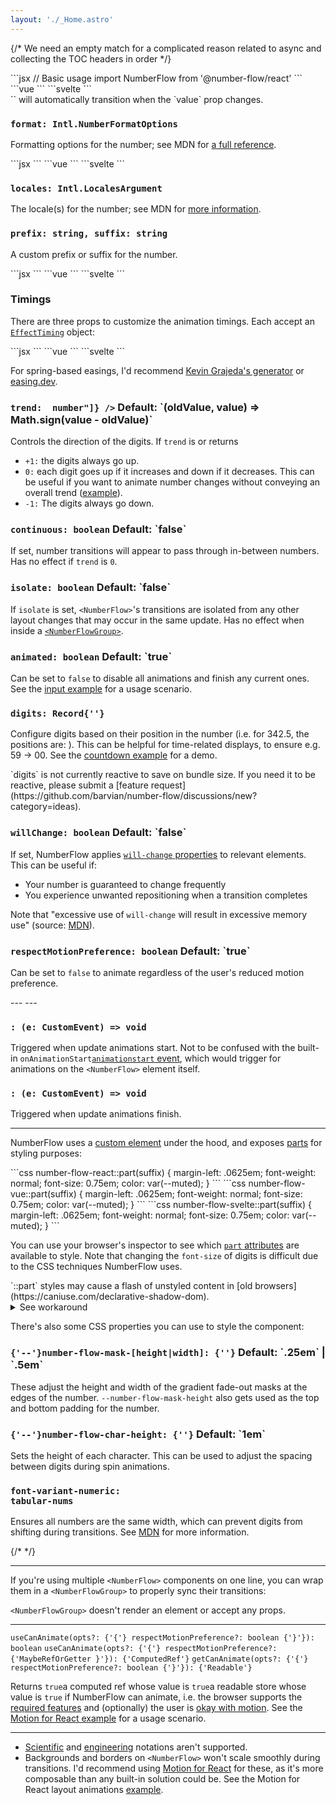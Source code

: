 ```yaml
---
layout: './_Home.astro'
---
```


{/* We need an empty match for a complicated reason related to async and collecting the TOC headers in order */}
<Match>
<Heading class="sr-only" value="Basic usage" />
</Match>

<div className='xl:pre-first-line:hidden first:*:mt-0'>
<Match react>
```jsx
// Basic usage
import NumberFlow from '@number-flow/react'

<NumberFlow value={123} />
```
</Match>
<Match vue>
```vue
<!-- Basic usage -->
<script setup>
import NumberFlow from '@number-flow/vue'
</script>
<template>
	<NumberFlow :value="123" />
</template>
```
</Match>
<Match svelte>
```svelte
<!-- Basic usage -->
<script>
import NumberFlow from '@number-flow/svelte'
</script>

<NumberFlow value={123} />
```
</Match>
</div>

<Match>
`<NumberFlow>` will automatically transition when the `value` prop changes.
</Match>

<AnimationsOnTheWeb />

<Match>
<Heading value="Props" />
</Match>

<h3 id="format">
	<code>format<Type>: Intl.NumberFormatOptions</Type></code>
</h3>

Formatting options for the number; see MDN for [a full reference](https://developer.mozilla.org/en-US/docs/Web/JavaScript/Reference/Global_Objects/Intl/NumberFormat/NumberFormat#options).

<Match react>
```jsx
<NumberFlow format={{ notation: 'compact' }} value={value} />
```
</Match>
<Match vue>
```vue
<NumberFlow format="{ notation: 'compact' }" :value />
```
</Match>
<Match svelte>
```svelte
<NumberFlow format={{ notation: 'compact' }} {value} />
```
</Match>

<h3 id="locales">
<code>locales<Type>: Intl.LocalesArgument</Type></code>
</h3>

The locale(s) for the number; see MDN for [more information](https://developer.mozilla.org/en-US/docs/Web/JavaScript/Reference/Global_Objects/Intl/NumberFormat/NumberFormat#locales).

<h3>
	<code>prefix<Type>: string</Type>, suffix<Type>: string</Type></code>
</h3>

A custom prefix or suffix for the number.

<SuffixDemo client:visible defaultValue='code'>
<Match react>
```jsx
<NumberFlow
	value={value}
	format={{ style: 'currency', currency: 'USD', trailingZeroDisplay: 'stripIfInteger' }}
	suffix="/mo"
/>
```
</Match>
<Match vue>
```vue
<NumberFlow
	:value
	:format="{ style: 'currency', currency: 'USD', trailingZeroDisplay: 'stripIfInteger' }"
	suffix="/mo"
/>
```
</Match>
<Match svelte>
```svelte
<NumberFlow
	{value}
	format={{ style: 'currency', currency: 'USD', trailingZeroDisplay: 'stripIfInteger' }}
	suffix="/mo"
/>
```
</Match>
</SuffixDemo>

### Timings

There are three props to customize the animation timings. Each accept an [`EffectTiming`](https://developer.mozilla.org/en-US/docs/Web/API/AnimationEffect/getTiming#return_value) object:

<TimingsDemo client:visible defaultValue='code'>
<Match react>
```jsx
<NumberFlow
	// Used for layout-related transforms:
	transformTiming={{ duration: 750, easing: 'linear(...)' }}
	// Used for the digit spin animations.
	// Will fall back to `transformTiming` if unset:
	spinTiming={{ duration: 750, easing: 'linear(...)' }}
	// Used for fading in/out characters:
	opacityTiming={{ duration: 350, easing: 'ease-out' }}
/>
```
</Match>
<Match vue>
```vue
<NumberFlow
	:transformTiming="{
		// Used for layout-related transforms:
		duration: 750, easing: 'linear(...)'
	}"
	:spinTiming="{
		// Used for the digit spin animations.
		// Will fall back to `transformTiming` if unset:
		duration: 750, easing: 'linear(...)'
	}"
	:opacityTiming="{
		// Used for fading in/out characters:
		duration: 350, easing: 'ease-out'
	}"
/>
```
</Match>
<Match svelte>
```svelte
<NumberFlow
	transformTiming={{
		// Used for layout-related transforms:
		duration: 750, easing: 'linear(...)'
	}}
	spinTiming={{
		// Used for the digit spin animations.
		// Will fall back to `transformTiming` if unset:
		duration: 750, easing: 'linear(...)'
	}}
	opacityTiming={{
		// Used for fading in/out characters:
		duration: 350, easing: 'ease-out'
	}}
/>
```
</Match>
</TimingsDemo>

For spring-based easings, I'd recommend [Kevin Grajeda's generator](https://www.kvin.me/css-springs)
or [easing.dev](https://www.easing.dev/).

<h3>
	<code>trend<Type>: <Union types={["number", "(oldValue: number, value: number) => number"]} /></Type></code>
	<Meta>Default: `(oldValue, value) => Math.sign(value - oldValue)`</Meta>
</h3>

Controls the direction of the digits. If `trend` is or returns

- `+1:` the digits always go up.
- `0:` each digit goes up if it increases and down if it decreases. This can be useful if you
want to animate number changes without conveying an overall trend ([example](https://x.com/pontusab/status/1825941664189526067)).
- `-1:` The digits always go down.

<TrendDemo client:visible />

<h3 id="continuous">
	<code>continuous<Type>: boolean</Type></code>
	<Meta>Default: `false`</Meta>
</h3>

If set, number transitions will appear to pass through in-between numbers. Has no effect if `trend` is `0`.

<ContinuousDemo client:visible />

<Match react>
<h3>
	<code>isolate<Type>: boolean</Type></code>
	<Meta>Default: `false`</Meta>
</h3>

If `isolate` is set, `<NumberFlow>`'s transitions are isolated from any other layout changes
that may occur in the same update. Has no effect when inside a [`<NumberFlowGroup>`](#grouping).

<IsolateDemo client:visible />
</Match>

<h3>
	<code>animated<Type>: boolean</Type></code>
	<Meta>Default: `true`</Meta>
</h3>

Can be set to `false` to disable all animations and finish any current ones.
See the [input example](/examples/#input) for a usage scenario.

<h3>
	<code>digits<Type>: Record{'<number, { max?: number }>'}</Type></code>
</h3>

Configure digits based on their position in the number (i.e. for 342.5, the positions are: <Digits />). This can be helpful for time-related displays,
to ensure e.g. 59 -> 00. See the [countdown example](/examples/#countdown) for a demo.

<Note>
`digits` is not currently reactive to save on bundle size.
If you need it to be reactive, please submit a [feature request](https://github.com/barvian/number-flow/discussions/new?category=ideas).
</Note>

<h3>
	<code>willChange<Type>: boolean</Type></code>
	<Meta>Default: `false`</Meta>
</h3>

If set, NumberFlow applies [`will-change` properties](https://developer.mozilla.org/en-US/docs/Web/CSS/will-change) to relevant elements.
This can be useful if:
* Your number is guaranteed to change frequently
* You experience unwanted repositioning when a transition completes

Note that "excessive use of `will-change` will result in excessive memory use" (source: [MDN](https://developer.mozilla.org/en-US/docs/Web/CSS/will-change)).

<h3 id="respect-motion-preference">
	<code>respectMotionPreference<Type>: boolean</Type></code>
	<Meta>Default: `true`</Meta>
</h3>

Can be set to `false` to animate regardless of the user's reduced motion preference.

<Match vue>
---
<Heading value="Emits"/>
</Match>
<Match svelte>
---
<Heading value="Events"/>
</Match>

<h3><code><Match react="onAnimationsStart" vue="animationsstart" svelte="animationsstart" /><Type>: (e: CustomEvent) => void</Type></code></h3>

Triggered when update animations start.
<Match vue react>
Not to be confused with the built-in
<Match react>`onAnimationStart`</Match><Match vue>[`animationstart` event](https://developer.mozilla.org/en-US/docs/Web/API/Element/animationstart_event)</Match>, which
would trigger for animations on the `<NumberFlow>` element itself.
</Match>

<h3><code><Match react="onAnimationsFinish" vue="animationsfinish" svelte="animationsfinish" /><Type>: (e: CustomEvent) => void</Type></code></h3>

Triggered when update animations finish.

---

<Match>
<Heading value="Styling" />
</Match>

NumberFlow uses a [custom element](https://developer.mozilla.org/en-US/docs/Web/API/Web_components/Using_custom_elements) under the hood, and exposes [parts](https://developer.mozilla.org/en-US/docs/Web/CSS/::part)
for styling purposes:

<StylingDemo client:visible>
<Match react>
```css
number-flow-react::part(suffix) {
	margin-left: .0625em;
	font-weight: normal;
	font-size: 0.75em;
	color: var(--muted);
}
```
</Match>
<Match vue>
```css
number-flow-vue::part(suffix) {
	margin-left: .0625em;
	font-weight: normal;
	font-size: 0.75em;
	color: var(--muted);
}
```
</Match>
<Match svelte>
```css
number-flow-svelte::part(suffix) {
	margin-left: .0625em;
	font-weight: normal;
	font-size: 0.75em;
	color: var(--muted);
}
```
</Match>
</StylingDemo>

You can use your browser's inspector to see which [`part` attributes](https://developer.mozilla.org/en-US/docs/Web/HTML/Global_attributes/part)
are available to style. Note that changing the `font-size` of digits is difficult
due to the CSS techniques NumberFlow uses.

<Note class="mb-[2.7em]">
`::part` styles may cause a flash of unstyled content in [old browsers](https://caniuse.com/declarative-shadow-dom).
<details>
<summary>See workaround</summary>
You can use feature detection
to apply `::part` styles only to browsers that support [Declarative Shadow DOM](https://web.dev/articles/declarative-shadow-dom) (DSD). Add the following snippet to your `<head>`:

```html
<script>
	if (
		HTMLTemplateElement.prototype.hasOwnProperty('shadowRootMode') ||
		HTMLTemplateElement.prototype.hasOwnProperty('shadowRoot') // old Chrome/Edge
	)
		document.documentElement.setAttribute('data-supports-dsd', '')
</script>
```

Then ensure your `::part` styles use it:

<Match react>
```css
:root[data-supports-dsd] number-flow-react::part(suffix) {
	font-size: 0.75rem;
}
```
</Match>
<Match vue>
```css
:root[data-supports-dsd] number-flow-vue::part(suffix) {
	font-size: 0.75rem;
}
```
</Match>
<Match svelte>
```css
:root[data-supports-dsd] number-flow-svelte::part(suffix) {
	font-size: 0.75rem;
}
```
</Match>
If you're using Tailwind, you can do this with a custom variant:
```js
// tailwind.config.js
import plugin from 'tailwindcss/plugin'

export default {
	// ...
	plugins: [
		plugin(({ matchVariant }) => {
			matchVariant('part', (p) => `:root[data-supports-dsd] &::part(${p})`)
		})
	]
}
```

<Match react>
```tsx
<NumberFlow className="part-[suffix]:text-xs" />
```
</Match>
<Match vue>
```vue
<NumberFlow class="part-[suffix]:text-xs" />
```
</Match>
<Match svelte>
```svelte
<NumberFlow class="part-[suffix]:text-xs" />
```
</Match>
</details>
</Note>

There's also some CSS properties you can use to style the component:

<h3>
	<code>{'--'}number-flow-mask-[height|width]<Type>: {'<length>'}</Type></code>
	<Meta>Default: `.25em` | `.5em`</Meta>
</h3>

These adjust the height and width of the gradient fade-out masks at the edges of the number.
`--number-flow-mask-height` also gets used as the top and bottom padding for the number.

<h3>
	<code>{'--'}number-flow-char-height<Type>: {'<length>'}</Type></code>
	<Meta>Default: `1em`</Meta>
</h3>

Sets the height of each character. This can be used to adjust the spacing between
digits during spin animations.

### <code>font-variant-numeric<span className="text-muted">:</span> tabular-nums</code>

Ensures all numbers are the same width, which can prevent digits from shifting during transitions.
See [MDN](https://developer.mozilla.org/en-US/docs/Web/CSS/font-variant-numeric#numeric-spacing-values) for more information.

{/* <TabularNumsDemo client:visible /> */}

---

<Heading value="Grouping"/>

If you're using multiple `<NumberFlow>` components on one line, you can wrap
them in a `<NumberFlowGroup>` to properly sync their transitions:

<Group />

`<NumberFlowGroup>` doesn't render an element or accept any props.

---

<Match>
<Heading slot="react" value="Hooks" />
<Heading slot="vue" value="Composables" />
<Heading slot="svelte" value="Stores" />
</Match>

<Match as="h3">
<code slot="react">useCanAnimate(opts<Type>?: {'{'} respectMotionPreference?: boolean {'}'}</Type>)<Type>: boolean</Type></code>
<code slot="vue">useCanAnimate(opts<Type>?: {'{'} respectMotionPreference?: {'MaybeRefOrGetter<boolean> }'}</Type>)<Type>: {'ComputedRef<boolean>'}</Type></code>
<code slot="svelte">getCanAnimate(opts<Type>?: {'{'} respectMotionPreference?: boolean {'}'}</Type>)<Type>: {'Readable<boolean>'}</Type></code>
</Match>

Returns <Match react>`true`</Match><Match vue>a computed ref whose value is `true`</Match><Match svelte>a readable store whose value is `true`</Match> if NumberFlow can animate, i.e. the browser supports the [required features](https://caniuse.com/mdn-css_types_mod)
and (optionally) the user is [okay with motion](https://developer.mozilla.org/en-US/docs/Web/CSS/@media/prefers-reduced-motion).
<Match react>See the [Motion for React example](/examples#motion-for-react) for a usage scenario.</Match>

---

<Match>
<Heading value="Limitations" />
</Match>

* [Scientific](https://developer.mozilla.org/en-US/docs/Web/JavaScript/Reference/Global_Objects/Intl/NumberFormat/NumberFormat#scientific) and [engineering](https://developer.mozilla.org/en-US/docs/Web/JavaScript/Reference/Global_Objects/Intl/NumberFormat/NumberFormat#engineering) notations aren't supported.
* Backgrounds and borders on `<NumberFlow>` won't scale smoothly during transitions.
<Match react>I'd recommend using [Motion for React](https://motion.dev/docs/react-quick-start) for these, as it's more composable than any built-in solution could be. See the Motion for React layout animations [example](/examples#motion-for-react).</Match>

